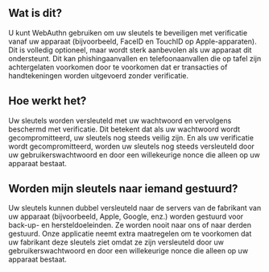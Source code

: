 ## Wat is dit?

<div className="h-2"/>

U kunt WebAuthn gebruiken om uw sleutels te beveiligen met verificatie vanaf uw apparaat (bijvoorbeeld, FaceID en TouchID op Apple-apparaten). Dit is volledig optioneel, maar wordt sterk aanbevolen als uw apparaat dit ondersteunt. Dit kan phishingaanvallen en telefoonaanvallen die op tafel zijn achtergelaten voorkomen door te voorkomen dat er transacties of handtekeningen worden uitgevoerd zonder verificatie.

<div className="h-4"/>

## Hoe werkt het?

<div className="h-2"/>

Uw sleutels worden versleuteld met uw wachtwoord en vervolgens beschermd met verificatie. Dit betekent dat als uw wachtwoord wordt gecompromitteerd, uw sleutels nog steeds veilig zijn. En als uw verificatie wordt gecompromitteerd, worden uw sleutels nog steeds versleuteld door uw gebruikerswachtwoord en door een willekeurige nonce die alleen op uw apparaat bestaat.

<div className="h-4"/>

## Worden mijn sleutels naar iemand gestuurd?

<div className="h-2"/>

Uw sleutels kunnen dubbel versleuteld naar de servers van de fabrikant van uw apparaat (bijvoorbeeld, Apple, Google, enz.) worden gestuurd voor back-up- en hersteldoeleinden. Ze worden nooit naar ons of naar derden gestuurd. Onze applicatie neemt extra maatregelen om te voorkomen dat uw fabrikant deze sleutels ziet omdat ze zijn versleuteld door uw gebruikerswachtwoord en door een willekeurige nonce die alleen op uw apparaat bestaat.

